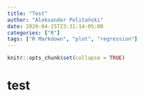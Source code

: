 ```yaml
---
title: "Test"
author: "Aleksander Politański"
date: 2020-04-25T23:31:14-05:00
categories: ["R"]
tags: ["R Markdown", "plot", "regression"]
---
```


```r
knitr::opts_chunk$set(collapse = TRUE)
```

# test
